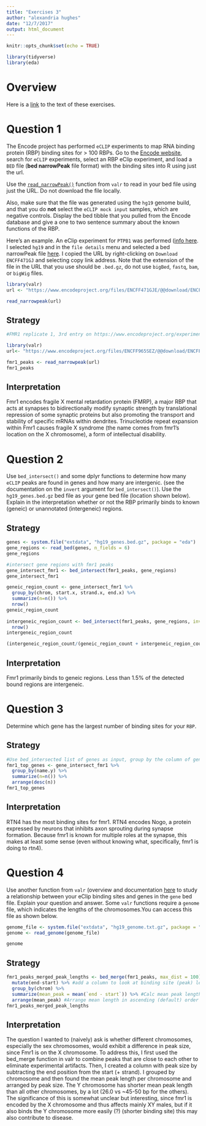 ---
title: "Exercises 3"
author: "alexandria hughes"
date: "12/7/2017"
output: html_document
---

```{r setup, include=FALSE}
knitr::opts_chunk$set(echo = TRUE)
```

```{r}
library(tidyverse)
library(eda)
```

# Overview

Here is a [link](https://raw.githubusercontent.com/rnabioco/eda/master/vignettes/exercises-3.Rmd) to the text of these exercises.

# Question 1

The Encode project has performed `eCLIP` experiments to map RNA binding protein  (RBP) binding sites for > 100 RBPs. Go to the [Encode website](https://www.encodeproject.org/matrix/?type=Experiment), search for `eCLIP` experiments, select an RBP eClip experiment, and load a `BED` file (**bed narrowPeak** file format) with the binding sites into R using just the url. 

Use the [`read_narrowPeak()`](https://rnabioco.github.io/valr/reference/read_bed.html) function from `valr` to read in your bed file using just the URL. Do not download the file locally.

Also, make sure that the file was generated using the `hg19` genome build, and that you do **not** select the `eCLIP mock input` samples, which are negative controls. Display the bed tibble that you pulled from the Encode database and give a one to two sentence summary about the known functions of the RBP. 

Here's an example. An eClip experiment for `PTPB1` was performed ([info here](https://www.encodeproject.org/experiments/ENCSR384KAN/). I selected `hg19` and in the `file details` menu and selected a bed narrowPeak file [here](https://www.encodeproject.org/files/ENCFF471GJE/). I copied the URL by right-clicking on `Download ENCFF471GJ` and selecting copy link address.  Note that the extension of the file in the URL that you use should be `.bed.gz`, do not use `bigBed`, `fastq`, `bam`, or `bigWig` files. 

```{r q1_example}
library(valr)
url <- "https://www.encodeproject.org/files/ENCFF471GJE/@@download/ENCFF471GJE.bed.gz"

read_narrowpeak(url)
```

## Strategy

```{r q1}
#FMR1 replicate 1, 3rd entry on https://www.encodeproject.org/experiments/ENCSR331VNX/

library(valr)
url<- "https://www.encodeproject.org/files/ENCFF965SEZ/@@download/ENCFF965SEZ.bed.gz"

fmr1_peaks <- read_narrowpeak(url)
fmr1_peaks

```

## Interpretation

Fmr1 encodes fragile X mental retardation protein (FMRP), a major RBP that acts at synapses to bidirectionally modify synaptic strength by translational repression of some synaptic proteins but also promoting the transport and stability of specific mRNAs within dendrites. Trinucleotide repeat expansion within Fmr1 causes fragile X syndrome (the name comes from fmr1's location on the X chromosome), a form of intellectual disability.   

# Question 2

Use `bed_intersect()` and some dplyr functions to determine how many `eCLIP` peaks are found in genes and how many are intergenic. (see the documentation on the `invert` argument for `bed_intersect()`). Use the `hg19_genes.bed.gz` bed file as your gene bed file (location shown below). Explain in the interpretation whether or not the RBP primarily binds to known (geneic) or unannotated (intergeneic) regions. 

## Strategy

```{r q2}
genes <- system.file("extdata", "hg19_genes.bed.gz", package = "eda")
gene_regions <- read_bed(genes, n_fields = 6)
gene_regions

#intersect gene regions with fmr1 peaks
gene_intersect_fmr1 <- bed_intersect(fmr1_peaks, gene_regions)
gene_intersect_fmr1

geneic_region_count <- gene_intersect_fmr1 %>% 
  group_by(chrom, start.x, strand.x, end.x) %>% 
  summarize(n=n()) %>% 
  nrow()
geneic_region_count
 
intergeneic_region_count <- bed_intersect(fmr1_peaks, gene_regions, invert=TRUE) %>% 
  nrow()
intergeneic_region_count

(intergeneic_region_count/(geneic_region_count + intergeneic_region_count)) *100

```

## Interpretation

Fmr1 primarily binds to geneic regions. Less than 1.5% of the detected bound regions are intergeneic.

# Question 3 

Determine which gene has the largest number of binding sites for your `RBP`. 

## Strategy

```{r q3}
#Use bed_intersected list of genes as input, group by the column of gene names (name.y), summarize to count the number of binding sites per gene, and arrange in descending order so the gene with the largest number of binding sites is listed first
fmr1_top_genes <- gene_intersect_fmr1 %>% 
  group_by(name.y) %>% 
  summarize(n=n()) %>% 
  arrange(desc(n))
fmr1_top_genes

```

## Interpretation

RTN4 has the most binding sites for fmr1. RTN4 encodes Nogo, a protein expressed by neurons that inhibits axon sprouting during synapse formation. Because fmr1 is known for multiple roles at the synapse, this makes at least some sense (even without knowing what, specifically, fmr1 is doing to rtn4).   

# Question 4

Use another function from `valr` (overview and documentation [here](https://rnabioco.github.io/valr/articles/valr.html) to study a relationship between your eClip binding sites and genes in the `gene` bed file. Explain your question and answer. Some `valr` functions require a `genome` file, which indicates the lengths of the chromosomes.You can access this file as shown below.

```{r, eval = F}
genome_file <- system.file("extdata", "hg19_genome.txt.gz", package = "eda")
genome <- read_genome(genome_file)

genome
```

## Strategy

```{r q4}

fmr1_peaks_merged_peak_lengths <- bed_merge(fmr1_peaks, max_dist = 100) %>% #By merging binding sites <100 bp away from each other, I eliminate eClip artifacts (incomplete or mismatch binding at a binding site)
  mutate(end-start) %>% #add a column to look at binding site (peak) length
  group_by(chrom) %>% 
  summarize(mean_peak = mean(`end - start`)) %>% #Calc mean peak length per chromosome
  arrange(mean_peak) #Arrange mean length in ascending (default) order
fmr1_peaks_merged_peak_lengths


```

## Interpretation

The question I wanted to (naively) ask is whether different chromosomes, especially the sex chromosomes, would exhibit a difference in peak size, since Fmr1 is on the X chromosome. To address this, I first used the bed_merge function in valr to combine peaks that are close to each other to eliminate experimental artifacts. Then, I created a column with peak size by subtracting the end position from the start (+ strand). I grouped by chromosome and then found the mean peak length per chromosome and arranged by peak size. The Y chromosome has shorter mean peak length than all other chromosomes, by a lot (26.0 vs ~45-50 bp for the others). The significance of this is somewhat unclear but interesting, since fmr1 is encoded by the X chromosome and thus affects mainly XY males, but if it also binds the Y chromosome more easily (?) (shorter binding site) this may also contribute to disease.     
